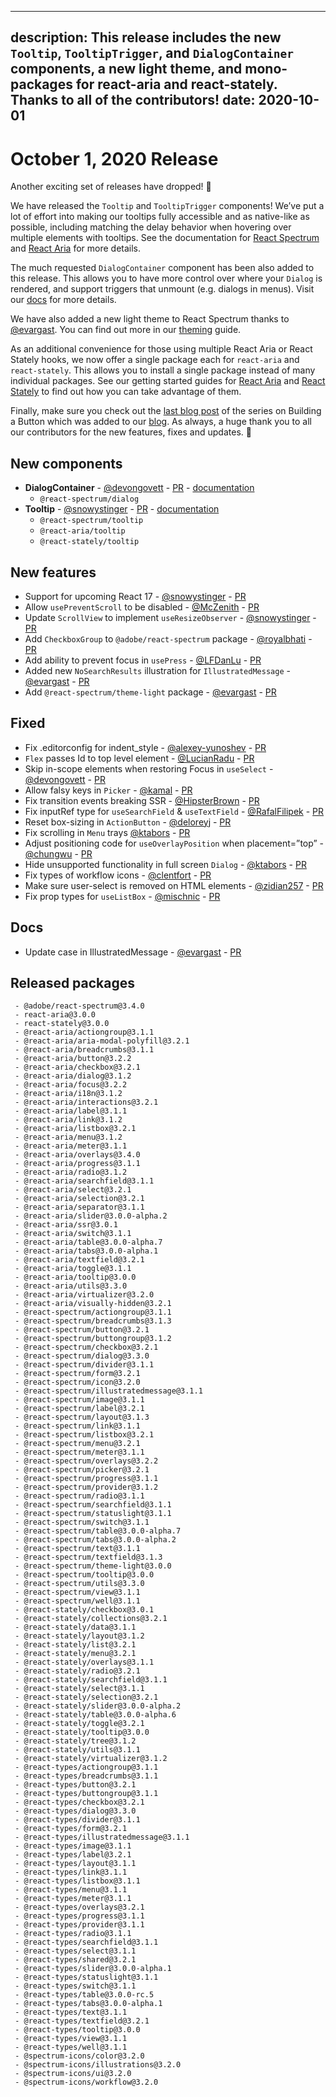 <!-- Copyright 2020 Adobe. All rights reserved.
This file is licensed to you under the Apache License, Version 2.0 (the "License");
you may not use this file except in compliance with the License. You may obtain a copy
of the License at http://www.apache.org/licenses/LICENSE-2.0
Unless required by applicable law or agreed to in writing, software distributed under
the License is distributed on an "AS IS" BASIS, WITHOUT WARRANTIES OR REPRESENTATIONS
OF ANY KIND, either express or implied. See the License for the specific language
governing permissions and limitations under the License. -->


---
description: This release includes the new `Tooltip`, `TooltipTrigger`, and `DialogContainer` components, a new light theme, and mono-packages for react-aria and react-stately. Thanks to all of the contributors!
date: 2020-10-01
---

# October 1, 2020 Release

Another exciting set of releases have dropped! 🎤

We have released the `Tooltip` and `TooltipTrigger` components! We’ve put a lot of effort into making our tooltips fully accessible and as native-like as possible, including matching the delay behavior when hovering over multiple elements with tooltips. See the documentation for [React Spectrum](https://react-spectrum.adobe.com/react-spectrum/Tooltip.html) and [React Aria](https://react-spectrum.adobe.com/react-aria/useTooltipTrigger.html) for more details.

The much requested `DialogContainer` component has been also added to this release. This allows you to have more control over where your `Dialog` is rendered, and support triggers that unmount (e.g. dialogs in menus). Visit our [docs](https://react-spectrum.adobe.com/react-spectrum/DialogContainer.html) for more details.

We have also added a new light theme to React Spectrum thanks to [@evargast](https://github.com/evargast). You can find out more in our [theming](https://react-spectrum.adobe.com/react-spectrum/theming.html#how-themes-are-defined) guide.

As an additional convenience for those using multiple React Aria or React Stately hooks, we now offer a single package each for `react-aria` and `react-stately`. This allows you to install a single package instead of many individual packages. See our getting started guides for [React Aria](https://react-spectrum.adobe.com/react-aria/getting-started.html#mono-package) and [React Stately](https://react-spectrum.adobe.com/react-stately/getting-started.html#mono-package) to find out how you can take advantage of them.

Finally, make sure you check out the [last blog post](https://react-spectrum.adobe.com/blog/building-a-button-part-3.html) of the series on Building a Button which was added to our [blog](https://react-spectrum.adobe.com/blog/index.html). As always, a huge thank you to all our contributors for the new features, fixes and updates. 🤩

## New components

- **DialogContainer** - [@devongovett](https://github.com/devongovett) - [PR](https://github.com/adobe/react-spectrum/pull/1082) - [documentation](https://react-spectrum.adobe.com/react-spectrum/ToggleButton.html)
    - `@react-spectrum/dialog`
- **Tooltip** - [@snowystinger](https://github.com/snowystinger) - [PR](https://github.com/adobe/react-spectrum/pull/843) - [documentation](https://react-spectrum.adobe.com/react-spectrum/Tooltip.html)
    - `@react-spectrum/tooltip`
    - `@react-aria/tooltip`
    - `@react-stately/tooltip`

## New features

- Support for upcoming React 17 - [@snowystinger](https://github.com/snowystinger) - [PR](https://github.com/adobe/react-spectrum/pull/1040)
- Allow `usePreventScroll` to be disabled - [@McZenith](https://github.com/McZenith) - [PR](https://github.com/adobe/react-spectrum/pull/972)
- Update `ScrollView` to implement `useResizeObserver` - [@snowystinger](https://github.com/snowystinger) - [PR](https://github.com/adobe/react-spectrum/pull/910)
- Add `CheckboxGroup` to `@adobe/react-spectrum` package - [@royalbhati](https://github.com/royalbhati) - [PR](https://github.com/adobe/react-spectrum/pull/1102)
- Add ability to prevent focus in `usePress` - [@LFDanLu](https://github.com/LFDanLu) - [PR](https://github.com/adobe/react-spectrum/pull/1073)
- Added new `NoSearchResults` illustration for `IllustratedMessage` - [@evargast](https://github.com/evargast) - [PR](https://github.com/adobe/react-spectrum/pull/1086)
- Add `@react-spectrum/theme-light` package - [@evargast](https://github.com/evargast) - [PR](https://github.com/adobe/react-spectrum/pull/1046/)
## Fixed
- Fix .editorconfig for indent_style - [@alexey-yunoshev](https://github.com/alexey-yunoshev) - [PR](https://github.com/adobe/react-spectrum/pull/1036)
- `Flex` passes Id to top level element - [@LucianRadu](https://github.com/LucianRadu) - [PR](https://github.com/adobe/react-spectrum/pull/1041)
- Skip in-scope elements when restoring Focus in `useSelect` - [@devongovett](https://github.com/devongovett) - [PR](https://github.com/adobe/react-spectrum/pull/1049)
- Allow falsy keys in `Picker` - [@kamal](https://github.com/kamal) - [PR](https://github.com/adobe/react-spectrum/pull/1015)
- Fix transition events breaking SSR - [@HipsterBrown](https://github.com/HipsterBrown) - [PR](https://github.com/adobe/react-spectrum/pull/1052)
- Fix inputRef type for `useSearchField` & `useTextField` - [@RafalFilipek](https://github.com/RafalFilipek) - [PR](https://github.com/adobe/react-spectrum/pull/1027)
- Reset box-sizing in `ActionButton`  - [@deloreyj](https://github.com/deloreyj) - [PR](https://github.com/adobe/react-spectrum/pull/1058)
- Fix scrolling in `Menu` trays [@ktabors](https://github.com/ktabors) - [PR](https://github.com/adobe/react-spectrum/pull/958)
- Adjust positioning code for `useOverlayPosition` when placement=”top” - [@chungwu](https://github.com/chungwu) - [PR](https://github.com/adobe/react-spectrum/pull/1005)
- Hide unsupported functionality in full screen `Dialog` - [@ktabors](https://github.com/ktabors) - [PR](https://github.com/adobe/react-spectrum/pull/1062)
- Fix types of workflow icons - [@clentfort](https://github.com/clentfort) - [PR](https://github.com/adobe/react-spectrum/pull/1028)
- Make sure user-select is removed on HTML elements - [@zidian257](https://github.com/zidian257) - [PR](https://github.com/adobe/react-spectrum/pull/926)
- Fix prop types for `useListBox` - [@mischnic](https://github.com/mischnic) -  [PR](https://github.com/adobe/react-spectrum/pull/1107)

## Docs

- Update case in IllustratedMessage - [@evargast](https://github.com/evargast) - [PR](https://github.com/adobe/react-spectrum/pull/1086)


## Released packages

```
 - @adobe/react-spectrum@3.4.0
 - react-aria@3.0.0
 - react-stately@3.0.0
 - @react-aria/actiongroup@3.1.1
 - @react-aria/aria-modal-polyfill@3.2.1
 - @react-aria/breadcrumbs@3.1.1
 - @react-aria/button@3.2.2
 - @react-aria/checkbox@3.2.1
 - @react-aria/dialog@3.1.2
 - @react-aria/focus@3.2.2
 - @react-aria/i18n@3.1.2
 - @react-aria/interactions@3.2.1
 - @react-aria/label@3.1.1
 - @react-aria/link@3.1.2
 - @react-aria/listbox@3.2.1
 - @react-aria/menu@3.1.2
 - @react-aria/meter@3.1.1
 - @react-aria/overlays@3.4.0
 - @react-aria/progress@3.1.1
 - @react-aria/radio@3.1.2
 - @react-aria/searchfield@3.1.1
 - @react-aria/select@3.2.1
 - @react-aria/selection@3.2.1
 - @react-aria/separator@3.1.1
 - @react-aria/slider@3.0.0-alpha.2
 - @react-aria/ssr@3.0.1
 - @react-aria/switch@3.1.1
 - @react-aria/table@3.0.0-alpha.7
 - @react-aria/tabs@3.0.0-alpha.1
 - @react-aria/textfield@3.2.1
 - @react-aria/toggle@3.1.1
 - @react-aria/tooltip@3.0.0
 - @react-aria/utils@3.3.0
 - @react-aria/virtualizer@3.2.0
 - @react-aria/visually-hidden@3.2.1
 - @react-spectrum/actiongroup@3.1.1
 - @react-spectrum/breadcrumbs@3.1.3
 - @react-spectrum/button@3.2.1
 - @react-spectrum/buttongroup@3.1.2
 - @react-spectrum/checkbox@3.2.1
 - @react-spectrum/dialog@3.3.0
 - @react-spectrum/divider@3.1.1
 - @react-spectrum/form@3.2.1
 - @react-spectrum/icon@3.2.0
 - @react-spectrum/illustratedmessage@3.1.1
 - @react-spectrum/image@3.1.1
 - @react-spectrum/label@3.2.1
 - @react-spectrum/layout@3.1.3
 - @react-spectrum/link@3.1.1
 - @react-spectrum/listbox@3.2.1
 - @react-spectrum/menu@3.2.1
 - @react-spectrum/meter@3.1.1
 - @react-spectrum/overlays@3.2.2
 - @react-spectrum/picker@3.2.1
 - @react-spectrum/progress@3.1.1
 - @react-spectrum/provider@3.1.2
 - @react-spectrum/radio@3.1.1
 - @react-spectrum/searchfield@3.1.1
 - @react-spectrum/statuslight@3.1.1
 - @react-spectrum/switch@3.1.1
 - @react-spectrum/table@3.0.0-alpha.7
 - @react-spectrum/tabs@3.0.0-alpha.2
 - @react-spectrum/text@3.1.1
 - @react-spectrum/textfield@3.1.3
 - @react-spectrum/theme-light@3.0.0
 - @react-spectrum/tooltip@3.0.0
 - @react-spectrum/utils@3.3.0
 - @react-spectrum/view@3.1.1
 - @react-spectrum/well@3.1.1
 - @react-stately/checkbox@3.0.1
 - @react-stately/collections@3.2.1
 - @react-stately/data@3.1.1
 - @react-stately/layout@3.1.2
 - @react-stately/list@3.2.1
 - @react-stately/menu@3.2.1
 - @react-stately/overlays@3.1.1
 - @react-stately/radio@3.2.1
 - @react-stately/searchfield@3.1.1
 - @react-stately/select@3.1.1
 - @react-stately/selection@3.2.1
 - @react-stately/slider@3.0.0-alpha.2
 - @react-stately/table@3.0.0-alpha.6
 - @react-stately/toggle@3.2.1
 - @react-stately/tooltip@3.0.0
 - @react-stately/tree@3.1.2
 - @react-stately/utils@3.1.1
 - @react-stately/virtualizer@3.1.2
 - @react-types/actiongroup@3.1.1
 - @react-types/breadcrumbs@3.1.1
 - @react-types/button@3.2.1
 - @react-types/buttongroup@3.1.1
 - @react-types/checkbox@3.2.1
 - @react-types/dialog@3.3.0
 - @react-types/divider@3.1.1
 - @react-types/form@3.2.1
 - @react-types/illustratedmessage@3.1.1
 - @react-types/image@3.1.1
 - @react-types/label@3.2.1
 - @react-types/layout@3.1.1
 - @react-types/link@3.1.1
 - @react-types/listbox@3.1.1
 - @react-types/menu@3.1.1
 - @react-types/meter@3.1.1
 - @react-types/overlays@3.2.1
 - @react-types/progress@3.1.1
 - @react-types/provider@3.1.1
 - @react-types/radio@3.1.1
 - @react-types/searchfield@3.1.1
 - @react-types/select@3.1.1
 - @react-types/shared@3.2.1
 - @react-types/slider@3.0.0-alpha.1
 - @react-types/statuslight@3.1.1
 - @react-types/switch@3.1.1
 - @react-types/table@3.0.0-rc.5
 - @react-types/tabs@3.0.0-alpha.1
 - @react-types/text@3.1.1
 - @react-types/textfield@3.2.1
 - @react-types/tooltip@3.0.0
 - @react-types/view@3.1.1
 - @react-types/well@3.1.1
 - @spectrum-icons/color@3.2.0
 - @spectrum-icons/illustrations@3.2.0
 - @spectrum-icons/ui@3.2.0
 - @spectrum-icons/workflow@3.2.0
 ```
